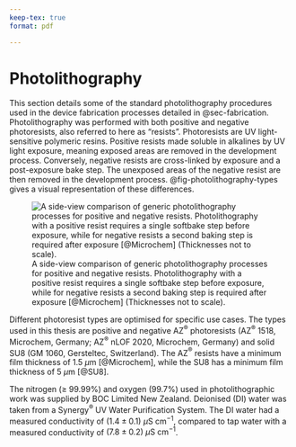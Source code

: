 ```yaml
---
keep-tex: true
format: pdf

---
```


# Photolithography {#sec-photolithography}

This section details some of the standard photolithography procedures used in the device fabrication processes detailed in @sec-fabrication. Photolithography was performed with both positive and negative photoresists, also referred to here as "resists". Photoresists are UV light-sensitive polymeric resins.  Positive resists made soluble in alkalines by UV light exposure, meaning exposed areas are removed in the development process. Conversely, negative resists are cross-linked by exposure and a post-exposure bake step. The unexposed areas of the negative resist are then removed in the development process. @fig-photolithography-types gives a visual representation of these differences.

![A side-view comparison of generic photolithography processes for positive and negative resists. Photolithography with a positive resist requires a single softbake step before exposure, while for negative resists a second baking step is required after exposure [@Microchem] (Thicknesses not to scale).](figures/app1/positive-negative-photolithography.png){#fig-photolithography-types}

Different photoresist types are optimised for specific use cases. The types used in this thesis are positive and negative AZ$^\circledR$ photoresists (AZ$^\circledR$ 1518, Microchem, Germany; AZ$^\circledR$ nLOF 2020, Microchem, Germany) and solid SU8 (GM 1060, Gersteltec, Switzerland). The AZ$^\circledR$ resists have a minimum film thickness of $1.5\textrm{ } \mu \textrm{m}$ [@Microchem], while the SU8 has a minimum film thickness of $5\textrm{ } \mu \textrm{m}$ [@SU8].

The nitrogen ($\geq$ 99.99%) and oxygen (99.7%) used in photolithographic work was supplied by BOC Limited New Zealand. Deionised (DI) water was taken from a Synergy$^\circledR$ UV Water Purification System. The DI water had a measured conductivity of $(1.4\pm0.1)\textrm{ } \mu \textrm{S cm}^{-1}$, compared to tap water with a measured conductivity of $(7.8\pm0.2)\textrm{ } \mu \textrm{S cm}^{-1}$.

##